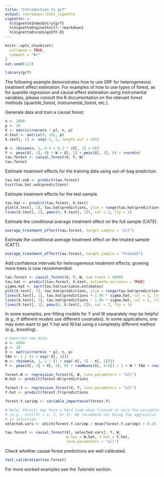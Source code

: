 ```yaml
---
title: "Introduction to grf"
output: rmarkdown::html_vignette
vignette: >
  %\VignetteIndexEntry{grf}
  %\VignetteEngine{knitr::rmarkdown}
  %\VignetteEncoding{UTF-8}
---
```


```r
knitr::opts_chunk$set(
  collapse = TRUE,
  comment = "#>"
)
set.seed(123)
```

```r
library(grf)
```

The following example demonstrates how to use GRF for heterogeneous treatment effect estimation. For examples of how to use types of forest, as for quantile regression and causal effect estimation using instrumental variables, please consult the R documentation on the relevant forest methods (quantile_forest, instrumental_forest, etc.).

Generate data and train a causal forest
```r
n <- 2000
p <- 10
X <- matrix(rnorm(n * p), n, p)
X.test <- matrix(0, 101, p)
X.test[, 1] <- seq(-2, 2, length.out = 101)

W <- rbinom(n, 1, 0.4 + 0.2 * (X[, 1] > 0))
Y <- pmax(X[, 1], 0) * W + X[, 2] + pmin(X[, 3], 0) + rnorm(n)
tau.forest <- causal_forest(X, Y, W)
tau.forest
```

Estimate treatment effects for the training data using out-of-bag prediction.
```r
tau.hat.oob <- predict(tau.forest)
hist(tau.hat.oob$predictions)
```

Estimate treatment effects for the test sample.
```r
tau.hat <- predict(tau.forest, X.test)
plot(X.test[, 1], tau.hat$predictions, ylim = range(tau.hat$predictions, 0, 2), xlab = "x", ylab = "tau", type = "l")
lines(X.test[, 1], pmax(0, X.test[, 1]), col = 2, lty = 2)
```

Estimate the conditional average treatment effect on the full sample (CATE).
```r
average_treatment_effect(tau.forest, target.sample = "all")
```

Estimate the conditional average treatment effect on the treated sample (CATT).
```r
average_treatment_effect(tau.forest, target.sample = "treated")
```

Add confidence intervals for heterogeneous treatment effects; growing more trees is now recommended.
```r
tau.forest <- causal_forest(X, Y, W, num.trees = 4000)
tau.hat <- predict(tau.forest, X.test, estimate.variance = TRUE)
sigma.hat <- sqrt(tau.hat$variance.estimates)
plot(X.test[, 1], tau.hat$predictions, ylim = range(tau.hat$predictions + 1.96 * sigma.hat, tau.hat$predictions - 1.96 * sigma.hat, 0, 2), xlab = "x", ylab = "tau", type = "l")
lines(X.test[, 1], tau.hat$predictions + 1.96 * sigma.hat, col = 1, lty = 2)
lines(X.test[, 1], tau.hat$predictions - 1.96 * sigma.hat, col = 1, lty = 2)
lines(X.test[, 1], pmax(0, X.test[, 1]), col = 2, lty = 1)
```

In some examples, pre-fitting models for Y and W separately may
be helpful (e.g., if different models use different covariates).
In some applications, one may even want to get Y.hat and W.hat
using a completely different method (e.g., boosting).

```r
# Generate new data.
n <- 4000
p <- 20
X <- matrix(rnorm(n * p), n, p)
TAU <- 1 / (1 + exp(-X[, 3]))
W <- rbinom(n, 1, 1 / (1 + exp(-X[, 1] - X[, 2])))
Y <- pmax(X[, 2] + X[, 3], 0) + rowMeans(X[, 4:6]) / 2 + W * TAU + rnorm(n)

forest.W <- regression_forest(X, W, tune.parameters = "all")
W.hat <- predict(forest.W)$predictions

forest.Y <- regression_forest(X, Y, tune.parameters = "all")
Y.hat <- predict(forest.Y)$predictions

forest.Y.varimp <- variable_importance(forest.Y)

# Note: Forests may have a hard time when trained on very few variables
# (e.g., ncol(X) = 1, 2, or 3). We recommend not being too aggressive
# in selection.
selected.vars <- which(forest.Y.varimp / mean(forest.Y.varimp) > 0.2)

tau.forest <- causal_forest(X[, selected.vars], Y, W,
                            W.hat = W.hat, Y.hat = Y.hat,
                            tune.parameters = "all")
```

Check whether causal forest predictions are well calibrated.
```r
test_calibration(tau.forest)
```

For more worked examples see the _Tutorials_ section.

